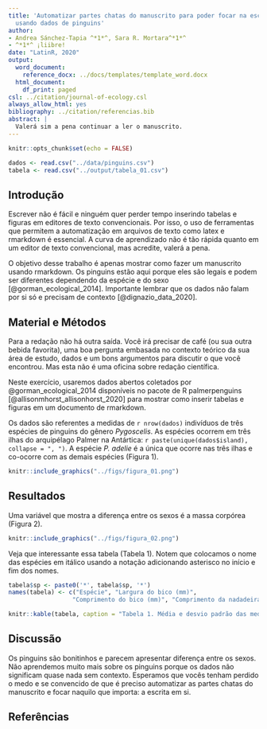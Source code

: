 ```yaml
---
title: 'Automatizar partes chatas do manuscrito para poder focar na escrita: um exercício
  usando dados de pinguins'
author:
- Andrea Sánchez-Tapia ^*1*^, Sara R. Mortara^*1*^
- ^*1*^ ¡liibre!
date: "LatinR, 2020"
output:
  word_document: 
    reference_docx: ../docs/templates/template_word.docx
  html_document:
    df_print: paged
csl: ../citation/journal-of-ecology.csl
always_allow_html: yes
bibliography: ../citation/referencias.bib
abstract: |
  Valerá sim a pena continuar a ler o manuscrito.
---
```


```r
knitr::opts_chunk$set(echo = FALSE)

dados <- read.csv("../data/pinguins.csv")
tabela <- read.csv("../output/tabela_01.csv")
```

## Introdução

Escrever não é fácil e ninguém quer perder tempo inserindo tabelas e figuras em editores de texto convencionais. Por isso, o uso de ferramentas que permitem a automatização em arquivos de texto como latex e rmarkdown é essencial. A curva de aprendizado não é tão rápida quanto em um editor de texto convencional, mas acredite, valerá a pena. 

O objetivo desse trabalho é apenas mostrar como fazer um manuscrito usando rmarkdown. Os pinguins estão aqui porque eles são legais e podem ser diferentes dependendo da espécie e do sexo [@gorman_ecological_2014]. Importante lembrar que os dados não falam por si só e precisam de contexto [@dignazio_data_2020]. 


## Material e Métodos

Para a redação não há outra saída. Você irá precisar de café (ou sua outra bebida favorita), uma boa pergunta embasada no contexto teórico da sua área de estudo, dados e um bons argumentos para discutir o que você encontrou. Mas esta não é uma oficina sobre redação científica. 

Neste exercício, usaremos dados abertos coletados por @gorman_ecological_2014 disponíveis no pacote de R palmerpenguins [@allisonmhorst_allisonhorst_2020] para mostrar como inserir tabelas e figuras em um documento de rmarkdown.

Os dados são referentes a medidas de `r nrow(dados)` indivíduos de três espécies de pinguins do gênero *Pygoscelis*. As espécies ocorrem em três ilhas do arquipélago Palmer na Antártica: `r paste(unique(dados$island), collapse = ", ")`. A espécie *P. adelie* é a única que ocorre nas três ilhas e co-ocorre com as demais espécies (Figura 1). 

```r
knitr::include_graphics("../figs/figura_01.png")
```


## Resultados

Uma variável que mostra a diferença entre os sexos é a massa corpórea (Figura 2). 

```r
knitr::include_graphics("../figs/figura_02.png")

```

Veja que interessante essa tabela (Tabela 1). Notem que colocamos o nome das espécies em itálico usando a notação adicionando asterisco no início e fim dos nomes. 

```r
tabela$sp <- paste0('*', tabela$sp, '*')
names(tabela) <- c("Espécie", "Largura do bico (mm)",
                  "Comprimento do bico (mm)", "Comprimento da nadadeira (mm)")

knitr::kable(tabela, caption = "Tabela 1. Média e desvio padrão das medidas do bico e nadadeira das três espécies", "pipe", digits = 2)
```



## Discussão

Os pinguins são bonitinhos e parecem apresentar diferença entre os sexos. Não aprendemos muito mais sobre os pinguins porque os dados não significam quase nada sem contexto. Esperamos que vocês tenham perdido o medo e se convencido de que é preciso automatizar as partes chatas do manuscrito e focar naquilo que importa: a escrita em si.

## Referências
<div id="refs"></div>
